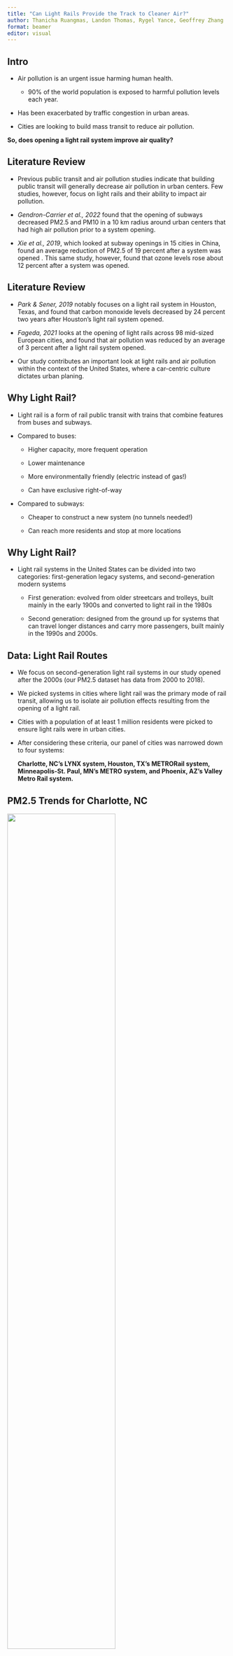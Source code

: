 ```yaml
---
title: "Can Light Rails Provide the Track to Cleaner Air?"
author: Thanicha Ruangmas, Landon Thomas, Rygel Yance, Geoffrey Zhang
format: beamer
editor: visual
---
```


## Intro

-   Air pollution is an urgent issue harming human health.

    -   90% of the world population is exposed to harmful pollution levels each year.

-   Has been exacerbated by traffic congestion in urban areas.

-   Cities are looking to build mass transit to reduce air pollution.

**So, does opening a light rail system improve air quality?**

## Literature Review {.smaller}

-   Previous public transit and air pollution studies indicate that building public transit will generally decrease air pollution in urban centers. Few studies, however, focus on light rails and their ability to impact air pollution.

-   *Gendron-Carrier et al., 2022* found that the opening of subways decreased PM2.5 and PM10 in a 10 km radius around urban centers that had high air pollution prior to a system opening.

-   *Xie et al., 2019*, which looked at subway openings in 15 cities in China, found an average reduction of PM2.5 of 19 percent after a system was opened . This same study, however, found that ozone levels rose about 12 percent after a system was opened.

## Literature Review {.smaller}

-   *Park & Sener, 2019* notably focuses on a light rail system in Houston, Texas, and found that carbon monoxide levels decreased by 24 percent two years after Houston's light rail system opened.

-   *Fageda, 2021* looks at the opening of light rails across 98 mid-sized European cities, and found that air pollution was reduced by an average of 3 percent after a light rail system opened.

-   Our study contributes an important look at light rails and air pollution within the context of the United States, where a car-centric culture dictates urban planing.

## Why Light Rail? {.smaller}

-   Light rail is a form of rail public transit with trains that combine features from buses and subways.

-   Compared to buses:

    -   Higher capacity, more frequent operation

    -   Lower maintenance

    -   More environmentally friendly (electric instead of gas!)

    -   Can have exclusive right-of-way

-   Compared to subways:

    -   Cheaper to construct a new system (no tunnels needed!)

    -   Can reach more residents and stop at more locations

## Why Light Rail? {.smaller}

-   Light rail systems in the United States can be divided into two categories: first-generation legacy systems, and second-generation modern systems

    -   First generation: evolved from older streetcars and trolleys, built mainly in the early 1900s and converted to light rail in the 1980s

    -   Second generation: designed from the ground up for systems that can travel longer distances and carry more passengers, built mainly in the 1990s and 2000s.

## Data: Light Rail Routes {.smaller}

-   We focus on second-generation light rail systems in our study opened after the 2000s (our PM2.5 dataset has data from 2000 to 2018).

-   We picked systems in cities where light rail was the primary mode of rail transit, allowing us to isolate air pollution effects resulting from the opening of a light rail.

-   Cities with a population of at least 1 million residents were picked to ensure light rails were in urban cities.

-   After considering these criteria, our panel of cities was narrowed down to four systems:

    **Charlotte, NC's LYNX system, Houston, TX's METRORail system, Minneapolis-St. Paul, MN's METRO system, and Phoenix, AZ's Valley Metro Rail system.**
    
    
    
    

## PM2.5 Trends for Charlotte, NC

![](images/nc_time.png){width="70%"}

## DiD Results

```{=latex}
\tiny
\begin{table}[htbp]
   \caption{DiD Results for Charlotte, NC}
   \centering
   \begin{tabular}{lcccc}
      \tabularnewline \midrule \midrule
      Dependent Variable: & \multicolumn{4}{c}{pm25}\\
      Model:                        & (1)          & (2)          & (3)          & (4)\\  
      \midrule
      \emph{Variables}\\
      operating $\times$ treatcity  & -0.51        & -0.54        & -0.52        & -0.57$^{*}$\\   
                                    & (0.32)       & (0.31)       & (0.28)       & (0.28)\\   
      Wind\_f\_tavg                 & -2.1$^{***}$ & -2.0$^{***}$ & -3.4$^{***}$ & -2.4$^{***}$\\   
                                    & (0.54)       & (0.52)       & (0.53)       & (0.54)\\   
      Wind\_f\_tavg\_sq             &              &              & 0.42$^{***}$ & 0.28$^{**}$\\   
                                    &              &              & (0.11)       & (0.12)\\   
      Wind\_f\_tavg\_cu             &              &              & -0.03$^{**}$ & -0.02\\   
                                    &              &              & (0.009)      & (0.010)\\   
      \midrule
      \emph{Fixed-effects}\\
      dow\_m                        & Yes          &              & Yes          & \\  
      Address                       & Yes          & Yes          & Yes          & Yes\\  
      dow\_my                       &              & Yes          &              & Yes\\  
      \midrule
      \emph{Fit statistics}\\
      Observations                  & 29,936       & 29,936       & 29,936       & 29,936\\  
      Adjusted R$^2$                & 0.32         & 0.42         & 0.33         & 0.43\\  
      \midrule \midrule
      \multicolumn{5}{l}{\emph{Clustered (Address) standard-errors in parentheses}}\\
      \multicolumn{5}{l}{\emph{Signif. Codes: ***: 0.01, **: 0.05, *: 0.1}}\\
   \end{tabular}
\end{table}
```

## DiD Results for Each Day of the Week

```{=latex}
\tiny
\begin{table}[htbp]
   \caption{DiD Results for Charlotte, NC}
   \centering
   \begin{tabular}{lc}
      \tabularnewline \midrule \midrule
      Dependent Variable:                                  & pm25\\  
      Model:                                               & (1)\\  
      \midrule
      \emph{Variables}\\
      operating $\times$ treatcity $\times$ dowFriday      & -0.48 (0.27)\\   
      operating $\times$ treatcity $\times$ dowMonday      & -0.57 (0.33)\\   
      operating $\times$ treatcity $\times$ dowSaturday    & -0.53 (0.35)\\   
      operating $\times$ treatcity $\times$ dowSunday      & -0.50 (0.31)\\   
      operating $\times$ treatcity $\times$ dowThursday    & -0.78$^{**}$ (0.25)\\   
      operating $\times$ treatcity $\times$ dowTuesday     & -0.56$^{*}$ (0.25)\\   
      operating $\times$ treatcity $\times$ dowWednesday   & -0.61$^{**}$ (0.25)\\   
      \midrule
      \emph{Fixed-effects}\\
      dow\_my                                              & Yes\\  
      Address                                              & Yes\\  
      \midrule
      \emph{Fit statistics}\\
      Observations                                         & 29,936\\  
      Adjusted R$^2$                                       & 0.43\\  
      \midrule \midrule
      \multicolumn{2}{l}{\emph{Clustered (Address) standard-errors in parentheses}}\\
      \multicolumn{2}{l}{\emph{Signif. Codes: ***: 0.01, **: 0.05, *: 0.1}}\\
   \end{tabular}
\end{table}
```

## SYC Results for Charlotte, NC

Annual average PM2.5

![](images/synth_nc_annualavg.png){width="70%"}

## SYC Results for Charlotte, NC

Monthly average PM2.5

![](images/synth_nc_monthlyavg.png){width="70%"}

## SYC Results for Charlotte, NC

Monthly averages of PM2.5 on Thursdays

![](images/synth_nc_thursavg.png){width="70%"}

## SYC Results for Charlotte, NC

January and February averages of PM2.5 on Thursdays

::: columns
::: {.column width="50%"}
![](images/synth_nc_thurs_Janavg.png){width="80%"}
:::

::: {.column width="50%"}
![](images/synth_nc_thurs_Febavg.png){width="80%"}
:::
:::

## SYC Results for Charlotte, NC

June averages of PM2.5 on Thursdays

![](images/synth_nc_thurs_Junavg.png){width="70%"}

## DiD Results


